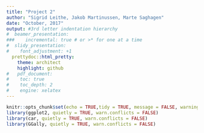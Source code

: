 ```yaml
---
title: "Project 2"
author: "Sigrid Leithe, Jakob Martinussen, Marte Saghagen"
date: "October, 2017"
output: #3rd letter indentation hierarchy
#  beamer_presentation:
###    incremental: true # or >* for one at a time
#  slidy_presentation:
#    font_adjustment: +1  
  prettydoc::html_pretty:
    theme: architect
    highlight: github
#   pdf_document:
#    toc: true
#    toc_depth: 2
#    engine: xelatex
---
```


```r
knitr::opts_chunk$set(echo = TRUE,tidy = TRUE, message = FALSE, warning = FALSE)
library(ggplot2, quietly = TRUE, warn.conflicts = FALSE)
library(car, quietly = TRUE, warn.conflicts = FALSE)
library(GGally, quietly = TRUE, warn.conflicts = FALSE)
```
